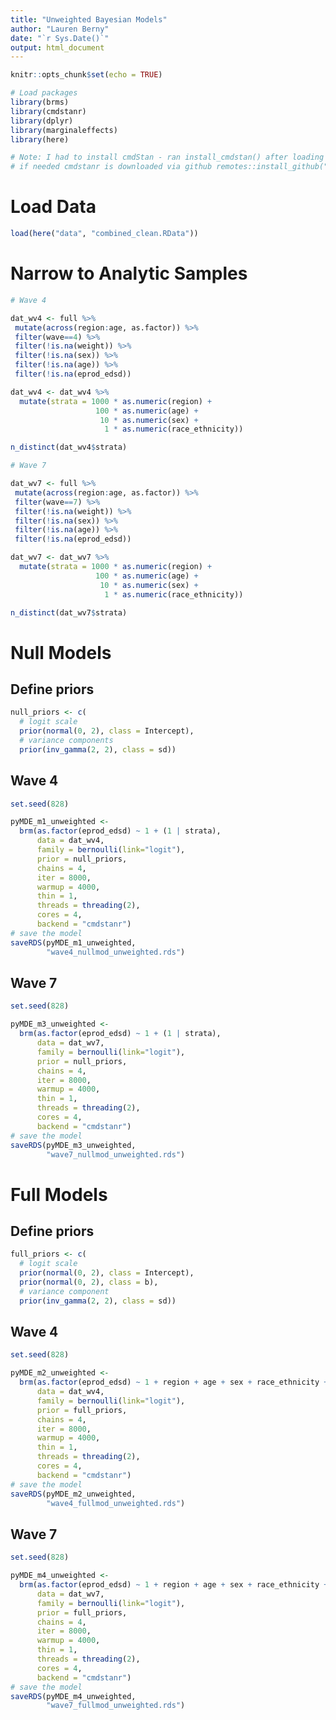 ```yaml
---
title: "Unweighted Bayesian Models"
author: "Lauren Berny"
date: "`r Sys.Date()`"
output: html_document
---
```


```r
knitr::opts_chunk$set(echo = TRUE)

# Load packages
library(brms)
library(cmdstanr)
library(dplyr)
library(marginaleffects)
library(here)

# Note: I had to install cmdStan - ran install_cmdstan() after loading cmdstanr; 
# if needed cmdstanr is downloaded via github remotes::install_github("stan-dev/cmdstanr")
```

# Load Data

```r
load(here("data", "combined_clean.RData"))
```


# Narrow to Analytic Samples

```r
# Wave 4

dat_wv4 <- full %>% 
 mutate(across(region:age, as.factor)) %>%
 filter(wave==4) %>% 
 filter(!is.na(weight)) %>% 
 filter(!is.na(sex)) %>% 
 filter(!is.na(age)) %>% 
 filter(!is.na(eprod_edsd))

dat_wv4 <- dat_wv4 %>% 
  mutate(strata = 1000 * as.numeric(region) + 
                   100 * as.numeric(age) + 
                    10 * as.numeric(sex) + 
                     1 * as.numeric(race_ethnicity))

n_distinct(dat_wv4$strata)

# Wave 7

dat_wv7 <- full %>% 
 mutate(across(region:age, as.factor)) %>%
 filter(wave==7) %>% 
 filter(!is.na(weight)) %>% 
 filter(!is.na(sex)) %>% 
 filter(!is.na(age)) %>% 
 filter(!is.na(eprod_edsd))

dat_wv7 <- dat_wv7 %>% 
  mutate(strata = 1000 * as.numeric(region) + 
                   100 * as.numeric(age) + 
                    10 * as.numeric(sex) + 
                     1 * as.numeric(race_ethnicity))

n_distinct(dat_wv7$strata)
```

# Null Models

## Define priors

```r
null_priors <- c(
  # logit scale
  prior(normal(0, 2), class = Intercept),
  # variance components
  prior(inv_gamma(2, 2), class = sd))
```


## Wave 4


```r
set.seed(828) 

pyMDE_m1_unweighted <- 
  brm(as.factor(eprod_edsd) ~ 1 + (1 | strata),
      data = dat_wv4,
      family = bernoulli(link="logit"),
      prior = null_priors,
      chains = 4,
      iter = 8000,
      warmup = 4000,
      thin = 1,
      threads = threading(2),
      cores = 4,
      backend = "cmdstanr")
# save the model
saveRDS(pyMDE_m1_unweighted, 
        "wave4_nullmod_unweighted.rds")

```



## Wave 7

```r
set.seed(828) 

pyMDE_m3_unweighted <- 
  brm(as.factor(eprod_edsd) ~ 1 + (1 | strata),
      data = dat_wv7,
      family = bernoulli(link="logit"),
      prior = null_priors,
      chains = 4,
      iter = 8000,
      warmup = 4000,
      thin = 1,
      threads = threading(2),
      cores = 4,
      backend = "cmdstanr")
# save the model
saveRDS(pyMDE_m3_unweighted, 
        "wave7_nullmod_unweighted.rds")
```


# Full Models

## Define priors

```r
full_priors <- c(
  # logit scale
  prior(normal(0, 2), class = Intercept),
  prior(normal(0, 2), class = b),
  # variance component
  prior(inv_gamma(2, 2), class = sd))
```


## Wave 4


```r
set.seed(828) 

pyMDE_m2_unweighted <- 
  brm(as.factor(eprod_edsd) ~ 1 + region + age + sex + race_ethnicity + (1 | strata),
      data = dat_wv4,
      family = bernoulli(link="logit"),
      prior = full_priors,
      chains = 4,
      iter = 8000,
      warmup = 4000,
      thin = 1,
      threads = threading(2),
      cores = 4,
      backend = "cmdstanr")
# save the model
saveRDS(pyMDE_m2_unweighted, 
        "wave4_fullmod_unweighted.rds")
```


## Wave 7

```r
set.seed(828) 

pyMDE_m4_unweighted <- 
  brm(as.factor(eprod_edsd) ~ 1 + region + age + sex + race_ethnicity + (1 | strata),
      data = dat_wv7,
      family = bernoulli(link="logit"),
      prior = full_priors,
      chains = 4,
      iter = 8000,
      warmup = 4000,
      thin = 1,
      threads = threading(2),
      cores = 4,
      backend = "cmdstanr")
# save the model
saveRDS(pyMDE_m4_unweighted, 
        "wave7_fullmod_unweighted.rds")
```
